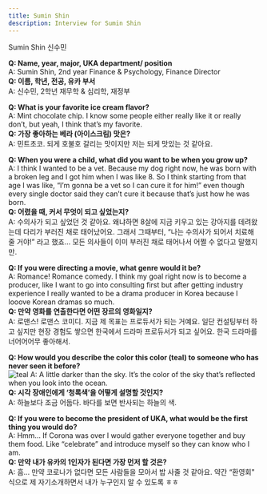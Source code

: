 ```yaml
---
title: Sumin Shin
description: Interview for Sumin Shin
---
```


<PageDescription>


Sumin Shin 신수민

</PageDescription>


**Q: Name, year, major, UKA department/ position<br/>**
A: Sumin Shin, 2nd year Finance & Psychology, Finance Director<br/>
**Q: 이름, 학년, 전공, 유카 부서<br/>**
A: 신수민, 2학년 재무학 & 심리학, 재정부<br/>

**Q: What is your favorite ice cream flavor?<br/>**
A: Mint chocolate chip. I know some people either really like it or really don’t, but yeah, I think that’s my favorite. <br/>
**Q: 가장 좋아하는 베라 (아이스크림) 맛은?<br/>**
A: 민트초코. 되게 호불호 갈리는 맛이지만 저는 되게 맛있는 것 같아요.<br/>

**Q: When you were a child, what did you want to be when you grow up?<br/>**
A: I think I wanted to be a vet. Because my dog right now, he was born with a broken leg and I got him when I was like 8. So I think starting from that age I was like, “I’m gonna be a vet so I can cure it for him!” even though every single doctor said they can’t cure it because that’s just how he was born. <br/>
**Q: 어렸을 때, 커서 무엇이 되고 싶었는지?<br/>**
A: 수의사가 되고 싶었던 것 같아요. 왜냐하면 8살에 지금 키우고 있는 강아지를 데려왔는데 다리가 부러진 채로 태어났어요. 그래서 그때부터, “나는 수의사가 되어서 치료해 줄 거야!” 라고 했죠… 모든 의사들이 이미 부러진 채로 태어나서 어쩔 수 없다고 말했지만.<br/>

**Q: If you were directing a movie, what genre would it be?<br/>**
A: Romance! Romance comedy. I think my goal right now is to become a producer, like I want to go into consulting first but after getting industry experience I really wanted to be a drama producer in Korea because I looove Korean dramas so much. <br/>
**Q: 만약 영화를 연출한다면 어떤 장르의 영화일지?<br/>**
A: 로맨스! 로맨스 코미디. 지금 제 목표는 프로듀서가 되는 거예요. 일단 컨설팅부터 하고 싶지만 현장 경험도 쌓으면 한국에서 드라마 프로듀서가 되고 싶어요. 한국 드라마를 너어어어무 좋아해서.<br/>

**Q: How would you describe the color this color (teal) to someone who has never seen it before?<br/>**
![teal](../teal.png)
A: A little darker than the sky. It’s the color of the sky that’s reflected when you look into the ocean. <br/>
**Q: 시각 장애인에게 ‘청록색’을 어떻게 설명할 것인지?<br/>**
A: 하늘보다 조금 어둡다. 바다를 보면 반사되는 하늘의 색.<br/>

**Q: If you were to become the president of UKA, what would be the first thing you would do?<br/>**
A: Hmm… If Corona was over I would gather everyone together and buy them food. Like “celebrate” and introduce myself so they can know who I am. <br/>
**Q: 만약 내가 유카의 1인자가 된다면 가장 먼저 할 것은?<br/>**
A: 흠… 만약 코로나가 없다면 모든 사람들을 모아서 밥 사줄 것 같아요. 약간 “환영회" 식으로 제 자기소개하면서 내가 누구인지 알 수 있도록 ㅎㅎ<br/>
